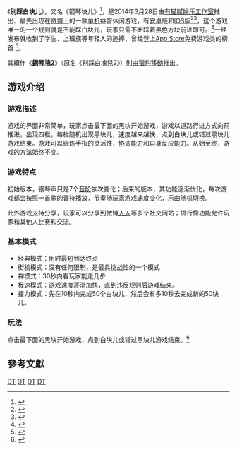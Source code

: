 {{NoteTA
| G1= Games
}}
{{Infobox VG
| title =别踩白块儿
| image =
| caption =
| english =Don't Tap The White Tile
| genre = 益智休闲
| platform = [[Android|Android]]、[[iOS|iOS]]、[[Windows_Phone|Windows Phone]]
| developer =
| publisher = 
| series =
| engine =
| modes =[[单人电子游戏|单人]]
| released =2014年3月28日
}}
《'''别踩白块儿'''》，又名《钢琴块儿》<ref>{{cite news|title=更名为“钢琴块儿” 《别踩白块儿》改进清单|url=http://news.4399.com/gonglue/bcbke/zixun/m/380726.html|publisher=4399手機遊戲|date=2014-04-28|accessdate=2014-05-10|archive-date=2018-05-12|archive-url=https://web.archive.org/web/20180512113110/http://news.4399.com/gonglue/bcbke/zixun/m/380726.html|dead-url=no}}</ref>，是2014年3月28日由[[有猫腻娱乐工作室|有猫腻娱乐工作室]]推出、最先出现在[[微博|微博]]上的一款[[单机|单机]]益智休闲游戏，有[[安卓|安卓]]版和[[IOS|IOS]]版<ref>{{cite news|title=《别踩白块儿》《2048》继续霸占安卓榜前两名|url=http://game.people.com.cn/n/2014/0425/c210053-24943794.html|publisher=[[人民網|人民網]]|date=2014-04-25|accessdate=2014-05-10|archive-date=2016-03-04|archive-url=https://web.archive.org/web/20160304110734/http://game.people.com.cn/n/2014/0425/c210053-24943794.html|dead-url=no}}</ref><ref>{{cite news|title=《别踩白块儿》评测：简约无极限 等车好伴侣|url=http://games.qq.com/a/20140421/009359_all.htm|publisher=騰訊網|date=2014-04-21|accessdate=2014-05-10|archive-date=2018-07-01|archive-url=https://web.archive.org/web/20180701141704/http://games.qq.com/a/20140421/009359_all.htm|dead-url=no}}</ref>，这个游戏唯一的一个规则就是不能踩白块儿，玩家只需不断踩着黑色方块前进即可。<ref>{{cite news|title=App今日免费:又一虐心力作"别踩白块儿"|url=http://4g.zol.com.cn/446/4463416.html|publisher=中關村在線|date=2014-04-11|accessdate=2014-05-10|archive-date=2020-02-24|archive-url=https://web.archive.org/web/20200224062436/http://4g.zol.com.cn/446/4463416.html|dead-url=no}}</ref>一经发布就收到了学生、上班族等年轻人的追捧，曾经登上[[App_Store|App Store]]免费游戏类的榜首 <ref>{{cite web|title=996手游网榜单观察：《别踩白块儿》登榜首|url=http://www.25pp.com/news/news_59266.html|publisher=996|accessdate=2014-05-12|archive-url=https://web.archive.org/web/20140512215145/http://www.25pp.com/news/news_59266.html|archive-date=2014-05-12|dead-url=yes}}</ref>。

其續作《'''[[鋼琴塊2|鋼琴塊2]]'''》（原名《别踩白塊兒2》）則由[[獵豹移動|獵豹移動]]推出。

==游戏介绍==
===游戏描述===
游戏的界面非常简单，玩家点击最下面的黑块开始游戏，游戏以道路行进方式向前推进，出现四栏，每栏随机出现黑块儿，速度越来越快，点到白块儿或错过黑块儿游戏结束。游戏可以锻炼手指的灵活性，协调能力和自身反应能力。从始至终，游戏的方法始终不变。
===游戏特点===
初始版本，钢琴声只是7个[[音阶|音阶]]依次变化；后来的版本，其功能逐渐优化，每次游戏都会按照一首歌的音符播放，节奏随玩家游戏速度变化，乐曲随机切换。

此外游戏支持分享，玩家可以分享到微博[[人人|人人]]等多个社交网站；排行榜功能允许玩家和其他人比赛和交流。

===基本模式===
*经典模式：用时最短到达终点
*街机模式：没有任何限制，是最具挑战性的一个模式
*禅模式：30秒内看玩家能走几步
*极速模式：游戏速度逐渐加快，直到违反规则后游戏结束。
*接力模式：先在10秒内完成50个白块儿，然后会有多10秒去完成新的50块儿。

===玩法===
点击最下面的黑块开始游戏，点到白块儿或错过黑块儿游戏结束。<ref>{{cite news|title=人人都爱受虐游戏 像素鸟、别踩白块受热捧分析|url=http://roll.sohu.com/20140424/n398749866.shtml|publisher=搜狐|date=2014-04-24|accessdate=2014-05-10|archive-date=2018-05-12|archive-url=https://web.archive.org/web/20180512112629/http://roll.sohu.com/20140424/n398749866.shtml|dead-url=no}}</ref>

==參考文獻==
{{reflist|2}}

[[Category:2014年电子游戏|DT]]
[[Category:行動電話遊戲|DT]]
[[Category:IOS遊戲|DT]]
[[Category:Android遊戲|DT]]